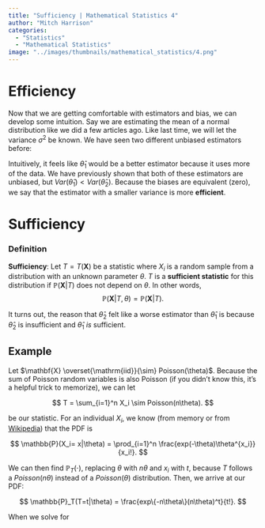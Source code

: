 ```yaml
---
title: "Sufficiency | Mathematical Statistics 4"
author: "Mitch Harrison"
categories:
  - "Statistics"
  - "Mathematical Statistics"
image: "../images/thumbnails/mathematical_statistics/4.png"
---
```


# Efficiency

Now that we are getting comfortable with estimators and bias, we can develop
some intuition. Say we are estimating the mean of a normal distribution like we 
did a few articles ago. Like last time, we will let the variance $\sigma^2$ be 
known. We have seen two different unbiased estimators before:

\begin{align*}
\hat{\theta}_1 &= \overline{X} \\
\hat{\theta}_2 &= X_1
\end{align*}

Intuitively, it feels like $\hat{\theta}_1$ would be a better estimator because 
it uses more of the data. We have previously shown that both of these estimators 
are unbiased, but $Var(\hat{\theta}_1) < Var(\hat{\theta}_2)$. Because the 
biases are equivalent (zero), we say that the estimator with a smaller variance 
is more **efficient**.

# Sufficiency

:::{.callout-important}
### Definition

**Sufficiency**: Let $T = T(\mathbf{X})$ be a statistic where $X_i$ is a random
sample from a distribution with an unknown parameter $\theta$. $T$ is a
**sufficient statistic** for this distribution if $\mathbb{P}(\mathbf{X}|T)$
does not depend on $\theta$. In other words,
$$
\mathbb{P}(\mathbf{X} | T, \theta) = \mathbb{P}(\mathbf{X} | T).
$$
:::

It turns out, the reason that $\hat{\theta}_2$ felt like a worse estimator than
$\hat{\theta}_1$ is because $\hat{\theta}_2$ is insufficient and
$\hat{\theta}_1$ *is* sufficient.

## Example

Let $\mathbf{X} \overset{\mathrm{iid}}{\sim} Poisson(\theta)$. Because the sum
of Poisson random variables is also Poisson (if you didn't know this, it's a 
helpful trick to memorize), we can let

$$
T = \sum_{i=1}^n X_i \sim Poisson(n\theta).
$$

be our statistic. For an individual $X_i$, we know (from memory or from
[Wikipedia](https://en.wikipedia.org/wiki/Poisson_distribution)) that the PDF is

$$
\mathbb{P}(X_i= x|\theta) = \prod_{i=1}^n \frac{exp(-\theta)\theta^{x_i}}{x_i!}.
$$

We can then find $\mathbb{P}_T(\cdot)$, replacing $\theta$ with $n\theta$ and
$x_i$ with $t$, because $T$ follows a $Poisson(n\theta)$ instead of a 
$Poisson(\theta)$ distribution. Then, we arrive at our PDF:

$$
\mathbb{P}_T(T=t|\theta) = \frac{exp\{-n\theta\}(n\theta)^t}{t!}.
$$

When we solve for 
